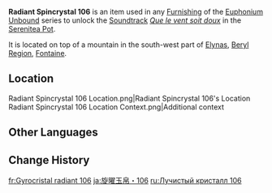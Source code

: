 {{Item Infobox
|id          = 141206
|image       = Item Radiant Spincrystal.png
|type        = Adventure Items
|group       = Radiant Spincrystals
|group2      = Fontaine Spincrystals
|quality     = 4
|invCategory = Precious Items
|description = This wondrous crystal contains a certain rhythm, like something beautiful woven from delicate silk. These items can be found throughout the mainland or from merchants who collect curios. The tune held within this crystal can be revivified in your Serenitea Pot using either "[[Euphonium Unbound: Winding]]" or "[[Euphonium Unbound: Soaring]]." The tune contained within this [[Radiant Spincrystal]] is "[[Que le vent soit doux]]."
|source1     = [[Elynas]]
|track       = Que le vent soit doux
}}
'''Radiant Spincrystal 106''' is an item used in any [[Furnishing]] of the [[Euphonium Unbound]] series to unlock the [[Soundtrack]] ''[[Que le vent soit doux]]'' in the [[Serenitea Pot]].

It is located on top of a mountain in the south-west part of [[Elynas]], [[Beryl Region]], [[Fontaine]].

==Location==
<gallery>
Radiant Spincrystal 106 Location.png|Radiant Spincrystal 106's Location
Radiant Spincrystal 106 Location Context.png|Additional context
</gallery>

==Other Languages==
{{Other Languages
|default_hidden = 1
|en      = Radiant Spincrystal 106
|zhs     = 旋曜玉帛・其一百零六
|zhs_rm  = 
|zht     = 旋曜玉帛・其一百零六
|zht_rm  = 
|zh_tl   = 
|ja      = 旋曜玉帛・106
|ja_rm   = Sen'you Gyokuhaku - Hyaku-roku
|ko      = 빛나는 결정・106
|ko_rm   = 
|ko_tl   = 
|es      = Girocristal radiante (106)
|es_tl   = 
|fr      = Gyrocristal radiant 106
|fr_tl   = 
|ru      = Лучистый кристалл 106
|ru_tl   = 
|th      = Radiant Spincrystal 106
|vi      = Ngọc Thạch Âm Vang 106
|vi_tl   = 
|de      = Strahlender Drehkristall CVI
|de_tl   = 
|id      = Radiant Spincrystal 106
|pt      = Cristal Rodopiante Radiante 106
|pt_tl   = 
|tr      = Parlak Burgu Kristal 106
|tr_tl   = 
|it      = Voltacristallo radioso 106
|it_tl   = 
}}

==Change History==
{{Change History|4.0}}

[[fr:Gyrocristal radiant 106]]
[[ja:旋曜玉帛・106]]
[[ru:Лучистый кристалл 106]]